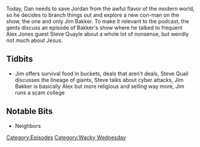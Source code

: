 {{DEFAULTSORT:
    #_EPISODE_0175:Giants And Bonus Potatoes
}}{{Episode
    | title           = Giants And Bonus Potatoes
    | caption         = Listen to this episode on [https://knowledgefight.libsyn.com/knowledge-fight-giants-and-bonus-potatoes Libsyn] [https://open.spotify.com/episode/4yAL2N8H9Gdrn6fj1mJOm2 Spotify], Read the [[Transcript/175: Giants And Bonus Potatoes|Unofficial Transcript]]
    | episodeNumber   = 175
    | length          = 01:58:30
    | airDate         = June 27, 2018
    | episodeType     = [[:Category:Wacky Wednesday|Wacky Wednesday]]
    | appearance      = [[Jim Bakker]], [[Steve Quayle]], [[Lindon LaRouche]], [[Lorrie Bakker]], [[Matt Drudge]]
    | previousEpisode = [[174: February 11, 2009]]
    | nextEpisode     = [[176: June 28, 2018]]
}}

{{Stub}}

Today, Dan needs to save Jordan from the awful flavor of the modern world, so he decides to branch things out and explore a new con-man on the show, the one and only Jim Bakker. To make it relevant to the podcast, the gents discuss an episode of Bakker's show where he talked to frequent Alex Jones guest Steve Quayle about a whole lot of nonsense, but weirdly not much about Jesus.

==Tidbits==

*Jim offers survival food in buckets, deals that aren't deals, Steve Quail discusses the lineage of giants, Steve talks about cyber attacks, Jim Bakker is basically Alex but more religious and selling way more, Jim runs a scam college

==Notable Bits==

*Neighbors

[[Category:Episodes]]
[[Category:Wacky Wednesday]]
